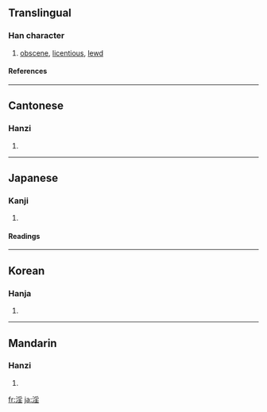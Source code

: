 {{see|婬}}

==Translingual==
===Han character===
{{Han char|rn=85|rad=水|as=08|sn=11|four=3211<sub>4</sub>|canj=水月竹土 (EBHG)}}
# [[obscene]], [[licentious]], [[lewd]]
====References====
{{Han ref|kx=0631.090|dkj=17678|dj=1033.120|hdz=31654.040|uh=6DEB|ud=28139|bh=B25D|bd=45661}}

----
==Cantonese==
===Hanzi===
{{yue-hanzi|jyut=|y=yam4}}
# {{defn|Cantonese}}

----
==Japanese==
===Kanji===
{{ja-kanji|grade=|rs=水08}}
# {{defn|Japanese}} 
====Readings====
{{ja-readings|on=[[いん]] (in)|kun=[[ひたす]] (hitasu), [[ほしいまま]] (hoshiimama), [[みだら]] (midara)}}

----
==Korean==
===Hanja===
{{ko-hanja|hangeul=음|eumhun=|rv=eum|mr=ŭm|y=um}}
# {{defn|Korean}}

----
==Mandarin==
===Hanzi===
{{cmn-hanzi|pin=[[yàn]] ([[yan4]]), [[yáo]] ([[yao2]]), [[yín]] ([[yin2]])|wg=yen<sup>4</sup>, yao<sup>2</sup>, yin<sup>2</sup>}}
# {{defn|Mandarin}}

[[fr:淫]]
[[ja:淫]]